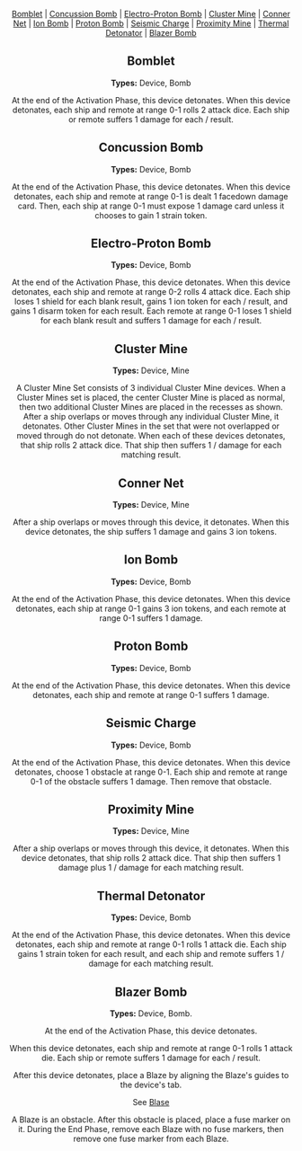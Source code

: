 <Header title="objects: bombs and mines"/>

[Bomblet](#bomblet "id") |
[Concussion Bomb](#concussion-bomb, "id") |
[Electro-Proton Bomb](#electro-proton-bomb "id") | 
[Cluster Mine](#cluster-mine "id") | 
[Conner Net](#conner-net "id") | 
[Ion Bomb](#ion-bomb "id") | 
[Proton Bomb](#proton-bomb "id") | 
[Seismic Charge](#seismic-charge "id") |
[Proximity Mine](#proximity-mine "id") |
[Thermal Detonator](#thermal-detonator "id") |
[Blazer Bomb](#blazer-bomb "id")

## Bomblet 

<ImgCenter src="/images/Bomblet.webp" alt="Bomblet"/>

**Types:** Device, Bomb

At the end of the Activation Phase, this device detonates.
When this device detonates, each ship and remote at range 0-1
rolls 2 attack dice. Each ship or remote suffers 1 <Hit/> damage for
each <Hit/>/<Crit/> result.

## Concussion Bomb

<ImgCenter src="/images/Concussion_Bomb.webp" alt="Concussion Bomb"/>

**Types:** Device, Bomb

At the end of the Activation Phase, this device detonates.
When this device detonates, each ship and remote at range 0-1 is dealt
1 facedown damage card. Then, each ship at range 0-1 must expose 1
damage card unless it chooses to gain 1 strain token.

## Electro-Proton Bomb

<ImgCenter src="/images/Electoro_Proton_Bomb.webp" alt="Electro-Proton Bomb"/>

**Types:** Device, Bomb

At the end of the Activation Phase, this device detonates.
When this device detonates, each ship and remote at range 0-2 rolls 4
attack dice. Each ship loses 1 shield for each blank result, gains
1 ion token for each <Focus/>/<Hit/> result, and gains 1 disarm token for each <Crit/>
result. Each remote at range 0-1 loses 1 shield for each blank result and
suffers 1 damage for each <Focus/>/<Hit/> result.

## Cluster Mine

<ImgCenter src="/images/Cluster_Mine.webp" alt="Cluster Mine"/>

**Types:** Device, Mine

A Cluster Mine Set consists of 3 individual Cluster Mine devices.
When a Cluster Mines set is placed, the center Cluster Mine is placed as
normal, then two additional Cluster Mines are placed in the recesses as shown.
After a ship overlaps or moves through any individual Cluster Mine, it
detonates. Other Cluster Mines in the set that were not overlapped or
moved through do not detonate.
When each of these devices detonates, that ship rolls 2 attack dice. That
ship then suffers 1 <Hit/>/<Crit/> damage for each matching result.

## Conner Net

<ImgCenter src="/images/Conner_Net.webp" alt="Conner Net"/>

**Types:** Device, Mine

After a ship overlaps or moves through this device, it detonates.
When this device detonates, the ship suffers
1 <Hit/> damage and gains 3 ion tokens.

## Ion Bomb

<ImgCenter src="/images/Ion_Bomb.webp" alt="Ion Bomb"/>

**Types:** Device, Bomb

At the end of the Activation Phase, this device detonates.
When this device detonates, each ship at range 0-1 gains 3 ion tokens,
and each remote at range 0-1 suffers 1 <Hit/> damage.

## Proton Bomb 

<ImgCenter src="/images/Proton_Bomb.webp" alt="Proton Bomb"/>

**Types:** Device, Bomb

At the end of the Activation Phase, this device detonates.
When this device detonates, each ship and remote at range 0-1
suffers 1 <Crit/> damage.

## Seismic Charge

<ImgCenter src="/images/Seismic_Charge.webp" alt="Seismic Charge"/>

**Types:** Device, Bomb

At the end of the Activation Phase, this device detonates.
When this device detonates, choose 1 obstacle at range 0-1. Each ship
and remote at range 0-1 of the obstacle suffers 1 <Hit/> damage. Then
remove that obstacle.

## Proximity Mine

<ImgCenter src="/images/Proximity_Mine.webp" alt="Proximity Mine"/>

**Types:** Device, Mine

After a ship overlaps or moves through this device, it detonates.
When this device detonates, that ship rolls 2 attack dice. That ship then
suffers 1 <Hit/> damage plus 1 <Hit/>/<Crit/> damage for each matching result.

## Thermal Detonator

<ImgCenter src="/images/Thermal_Detonator.webp" alt="Thermal Detonator"/>

**Types:** Device, Bomb

At the end of the Activation Phase, this device detonates.
When this device detonates, each ship and remote at range 0-1 rolls 1
attack die. Each ship gains 1 strain token for each <Focus/> result, and each
ship and remote suffers 1 <Hit/>/<Crit/> damage for each matching result.


## Blazer Bomb 

**Types:** Device, Bomb.

<DoubleCenter srcA="/images/Blazer_Bomb.webp" srcB="/images/Blazer_Bomb_Blaze.webp" altA="Blazer Bomb" altB="Blaze" textA="Blazer Bomb" textB="Blaze"/>

At the end of the Activation Phase, this device detonates.

When this device detonates, each ship and remote at range 0-1 rolls 1
attack die. Each ship or remote suffers
1 <Hit/> damage for each <Hit/>/<Crit/> result.

After this device detonates, place a Blaze by aligning the Blaze's guides to
the device's tab.

See [Blase](/article/Blase)

<ImgCenter src="/images/Blazer_Bomb_Guides.webp" alt="Blazer Bomb Guides"/>
<TextCenter text="Placing Blaze (aligning its guides to Blazer Bomb tab)."/>

A Blaze is an obstacle. After this obstacle is placed, place a fuse marker
on it.
During the End Phase, remove each Blaze with no fuse markers, then remove
one fuse marker from each Blaze.

